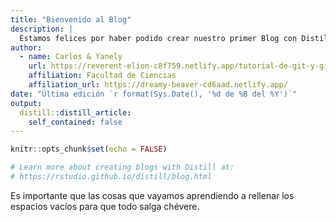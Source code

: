 ```yaml
---
title: "Bienvenido al Blog"
description: |
  Estamos felices por haber podido crear nuestro primer Blog con Distill y esperamos que puedas aprender mucho al respecto de este contenido.
author:
  - name: Carlos & Yanely 
    url: https://reverent-elion-c8f759.netlify.app/tutorial-de-git-y-github
    affiliation: Facultad de Ciencias
    affiliation_url: https://dreamy-beaver-cd6aad.netlify.app/
date: "Última edición `r format(Sys.Date(), '%d de %B del %Y')`"
output:
  distill::distill_article:
    self_contained: false
---
```


```r
knitr::opts_chunk$set(echo = FALSE)

# Learn more about creating blogs with Distill at:
# https://rstudio.github.io/distill/blog.html

```

Es importante que las cosas que vayamos aprendiendo a rellenar los espacios vacíos para que todo salga chévere.

